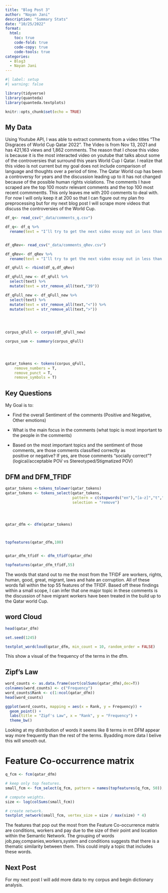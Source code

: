 ```yaml
---
title: "Blog Post 3"
author: "Nayan Jani"
description: "Summary Stats"
date: "10/25/2022"
format:
  html:
    toc: true
    code-fold: true
    code-copy: true
    code-tools: true
categories:
  - Blog3
  - Nayan Jani
---
```


```r
#| label: setup
#| warning: false

library(tidyverse)
library(quanteda)
library(quanteda.textplots)

knitr::opts_chunk$set(echo = TRUE)
```

## My Data 

Using Youtube API, I was able to extract comments from a video titles "The Disgraces of World Cup Qatar 2022". The Video is from Nov 13, 2021 and has 421,163 views and 1,862 comments. The reason that I chose this video is because it is the most interacted video on  youtube that talks about some of the controversies that surround this years World Cup I Qatar. I realize that this video is not current but my goal does not include comparison of language and thoughts over a period of time. The Qatar World cup has been a controversy for years and the discussion leading up to it has not changed because of the possible human rights violations. The comments I have scraped are the top 100 mostv relevant comments and the top 100 most recent commmentts. This only leaves me with 200 comments to deal with. For now I will only keep it at 200 so that I can figure out my plan fro preprocessing but for my next blog post I will scrape more videos that discuss the controversies of the World Cup.


```r
df_q<- read_csv("_data/comments_q.csv")

df_q<- df_q %>% 
  rename(text = "I’ll try to get the next video essay out in less than a month lol")


df_qRev<- read_csv("_data/comments_qRev.csv")

df_qRev<- df_qRev %>% 
  rename(text = "I’ll try to get the next video essay out in less than a month lol")

df_qFull <- rbind(df_q,df_qRev)

df_qFull_new <- df_qFull %>%
  select(text) %>% 
  mutate(text = str_remove_all(text,"39"))

df_qFull_new <- df_qFull_new %>% 
  select(text) %>% 
  mutate(text = str_remove_all(text,"<")) %>% 
  mutate(text = str_remove_all(text,">"))
  
  
  

corpus_qFull <- corpus(df_qFull_new)

corpus_sum <- summary(corpus_qFull)




qatar_tokens <- tokens(corpus_qFull,
    remove_numbers = T,
    remove_punct = T,
    remove_symbols = T)


```

## Key Questions

My Goal is to:

  - Find the overall Sentiment of the comments (Positive and Negative, Other emotions)
  
  - What is the main focus in the comments (what topic is most important to the people in the comments)
  
  - Based on the most important topics and the sentiment of those comments, are those comments classified correctly as     
    positive or negative? If yes, are those comments "socially correct"? (logical/acceptable POV vs Stereotyped/Stigmatized 
    POV)
  

## DFM and DFM_TFIDF

```r
qatar_tokens <-tokens_tolower(qatar_tokens)
qatar_tokens <- tokens_select(qatar_tokens, 
                              pattern = c(stopwords("en"),"[a-z]","t","m","=","ve","don","s"),
                              selection = "remove")




qatar_dfm <- dfm(qatar_tokens)



topfeatures(qatar_dfm,100)


qatar_dfm_tfidf <- dfm_tfidf(qatar_dfm)

topfeatures(qatar_dfm_tfidf,55)

```

The words that stand out to me the most from the TFIDF are workers, rights, human, good, great, migrant, laws and hate an corruption. All of these words fall within the top 55 features of the TFIDF. Based off these findings within a small scope, I can infer that one major topic in these comments is the discussion of have migrant workers have been treated in the build up to the Qatar world Cup. 

## word Cloud

```r

head(qatar_dfm)

set.seed(1245)

textplot_wordcloud(qatar_dfm, min_count = 10, random_order = FALSE)


```

This show a visual of the frequency of the terms in the dfm.

## Zipf's Law

```r


word_counts <- as.data.frame(sort(colSums(qatar_dfm),dec=T))
colnames(word_counts) <- c("Frequency")
word_counts$Rank <- c(1:ncol(qatar_dfm))
head(word_counts)

ggplot(word_counts, mapping = aes(x = Rank, y = Frequency)) + 
  geom_point() +
  labs(title = "Zipf's Law", x = "Rank", y = "Frequency") + 
  theme_bw()
```

Looking at my distribution of words it seems like 8 terms in mt DFM appear way more frequently than the rest of the terms. Byadding more data I belive this will smooth out.

# Feature Co-occurrence matrix

```r

q_fcm <- fcm(qatar_dfm)

# keep only top features.
small_fcm <- fcm_select(q_fcm, pattern = names(topfeatures(q_fcm, 50)), selection = "keep")

# compute weights.
size <- log(colSums(small_fcm))

# create network.
textplot_network(small_fcm, vertex_size = size / max(size) * 4)

```

The features that pop out the most from the Feature Co-occurrence matrix are conditions, workers and pay due to the size of their point and location within the Semantic Network. The grouping of words job,pay,companies,workers,system and conditions suggests that there is a thematic similarity between them. This could imply a topic that includes these words.


## Next Post

For my next post I will add more data to my corpus and begin dictionary analysis.
